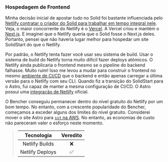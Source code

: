 ### Hospedagem de Frontend

Minha decisão inicial de apostar tudo no Solid foi bastante influenciada pelo
[Netlify contratar o criador do Solid para trabalhar em tempo integral nele][dev to netlify].
Veja, o maior concorrente do Netlify é o [Vercel][vercel].
A Vercel criou e mantém o [Next.js][next js github].
E imaginei que o Netlify queria que o Solid fosse o Next.js deles.
Portanto, pensei que não haveria lugar melhor para hospedar um site SolidStart do que o Netlify.

Por padrão, o Netlify tenta fazer você usar seu sistema de build.
Usar o sistema de build do Netlify torna muito difícil fazer deploys atômicos.
O Netlify ainda publicaria o frontend mesmo se o pipeline do backend falhasse.
Muito ruim!
Isso me levou a mudar para construir o frontend no mesmo [ambiente de CI/CD][continuous integration] que o backend
e então apenas carregar a última versão para o Netlify com seu CLI.
Quando fiz a transição do SolidStart para o Astro,
fui capaz de manter a mesma configuração de CI/CD.
O Astro possui uma [integração de Netlify][astro netlify] oficial.

O Bencher conseguiu permanecer dentro do nível gratuito do Netlify por um bom tempo.
No entanto, com a crescente popularidade do Bencher,
começamos a exceder alguns dos limites do nível gratuito.
Considerei mover o site Astro para [`sst` na AWS][sst aws astro].
No entanto, as economias de custo não pareceram valer o esforço neste momento.

> |   Tecnologia    | Veredito |
> | :-------------: | :------: |
> | Netlify Builds  |    ❌    |
> | Netlify Deploys |    ✅    |

[dev to netlify]: https://dev.to/ryansolid/when-netlify-asks-you-to-full-time-oss-you-say-yes-5ccf
[vercel]: https://vercel.com/
[next js github]: https://github.com/vercel/next.js
[continuous integration]: #continuous-integration
[astro netlify]: https://docs.astro.build/guides/integrations-guide/netlify/
[sst aws astro]: https://sst.dev/docs/component/aws/astro/
